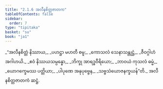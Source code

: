 ```yaml
---
title: "2.1.6 အလီနစိတ္တဇာတက"
tableOfContents: false
sidebar:
  order: 7
type: "tipitaka"
basket: "su"
book: "ja1"
---
```



<DynamicBreadcrumb />

<Division number="11" book="ja1">

<Paragraph number="355" type="verses" book="ja1">
_“အလီနစိတ္တံ နိဿာယ,_  
_ပဟဋ္ဌာ မဟတီ စမူ;_  
_ကောသလံ သေနာသန္တုဋ္ဌံ,_  
_ဇီဝဂ္ဂါဟံ အဂါဟယိ._  

</Paragraph>

</Division>
<Division number="12" book="ja1">

<Paragraph number="356" type="verses" book="ja1">
_ဧဝံ နိဿယသမ္ပန္နော,_  
_ဘိက္ခု အာရဒ္ဓဝီရိယော;_  
_ဘာဝယံ ကုသလံ ဓမ္မံ,_  
_ယောဂက္ခေမဿ ပတ္တိယာ;_  
_ပါပုဏေ အနုပုဗ္ဗေန,_  
_သဗ္ဗသံယောဇနက္ခယန်”တိ._  


</Paragraph>
</Division>

<Paragraph number="357" type="center" book="ja1">
အလီနစိတ္တဇာတကံ ဆဋ္ဌံ.
</Paragraph>